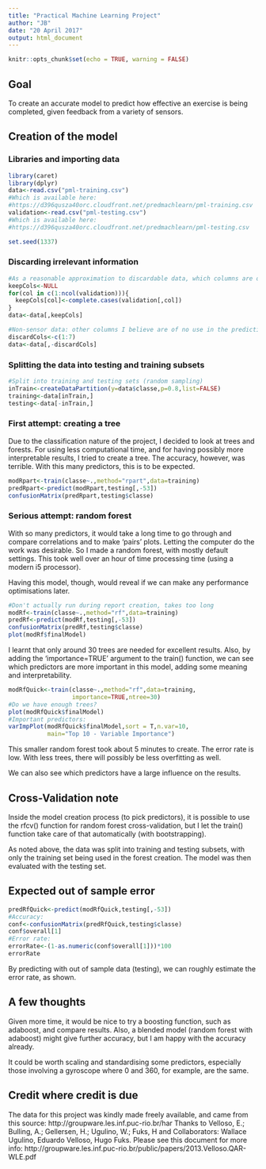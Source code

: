 ---
title: "Practical Machine Learning Project"
author: "JB"
date: "20 April 2017"
output: html_document
---

```{r setup, include=FALSE}
knitr::opts_chunk$set(echo = TRUE, warning = FALSE)
```
## Goal

To create an accurate model to predict how effective an exercise is 
being completed, given feedback from a variety of sensors.

## Creation of the model

### Libraries and importing data

```{r projectSetup}
library(caret)
library(dplyr)
data<-read.csv("pml-training.csv")
#Which is available here:
#https://d396qusza40orc.cloudfront.net/predmachlearn/pml-training.csv
validation<-read.csv("pml-testing.csv")
#Which is available here:
#https://d396qusza40orc.cloudfront.net/predmachlearn/pml-testing.csv

set.seed(1337)
```

### Discarding irrelevant information

```{r selectingData}
#As a reasonable approximation to discardable data, which columns are of no use because of incomplete cases in the prediction data:
keepCols<-NULL
for(col in c(1:ncol(validation))){
  keepCols[col]<-complete.cases(validation[,col])
}
data<-data[,keepCols]

#Non-sensor data: other columns I believe are of no use in the predictions:
discardCols<-c(1:7)
data<-data[,-discardCols]
```

### Splitting the data into testing and training subsets

```{r splittingData}
#Split into training and testing sets (random sampling)
inTrain<-createDataPartition(y=data$classe,p=0.8,list=FALSE)
training<-data[inTrain,]
testing<-data[-inTrain,]
```

### First attempt: creating a tree

Due to the classification nature of the project, I decided to look at trees and forests. For using less computational time, and for having possibly more interpretable results, I tried to create a tree. The accuracy, however, was terrible. With this many predictors, this is to be expected.

```{r tree}
modRpart<-train(classe~.,method="rpart",data=training)
predRpart<-predict(modRpart,testing[,-53])
confusionMatrix(predRpart,testing$classe)
```

### Serious attempt: random forest

With so many predictors, it would take a long time to go through and compare correlations and to make 'pairs' plots. Letting the computer do the work was desirable. So I made a random forest, with mostly default settings. This took well over an hour of time processing time (using a modern i5 processor).

Having this model, though, would reveal if we can make any performance optimisations later.

```{r eval=FALSE}
#Don't actually run during report creation, takes too long
modRf<-train(classe~.,method="rf",data=training)
predRf<-predict(modRf,testing[,-53])
confusionMatrix(predRf,testing$classe)
plot(modRf$finalModel)
```

I learnt that only around 30 trees are needed for excellent results. Also, by adding the 'importance=TRUE' argument to the train() function, we can see which predictors are more important in this model, adding some meaning and interpretability.

```{r smallerRf}
modRfQuick<-train(classe~.,method="rf",data=training,
                  importance=TRUE,ntree=30)
#Do we have enough trees?
plot(modRfQuick$finalModel)
#Important predictors:
varImpPlot(modRfQuick$finalModel,sort = T,n.var=10,
           main="Top 10 - Variable Importance")
```

This smaller random forest took about 5 minutes to create. The error rate is low. With less trees, there will possibly be less overfitting as well.

We can also see which predictors have a large influence on the results.

## Cross-Validation note

Inside the model creation process (to pick predictors), it is possible to use the rfcv() function for random forest cross-validation, but I let the train() function take care of that automatically (with bootstrapping).

As noted above, the data was split into training and testing subsets, with only the training set being used in the forest creation. The model was then evaluated with the testing set.

## Expected out of sample error

```{r outOfSample}
predRfQuick<-predict(modRfQuick,testing[,-53])
#Accuracy:
conf<-confusionMatrix(predRfQuick,testing$classe)
conf$overall[1]
#Error rate:
errorRate<-(1-as.numeric(conf$overall[1]))*100
errorRate
```

By predicting with out of sample data (testing), we can roughly estimate the error rate, as shown.

## A few thoughts

Given more time, it would be nice to try a boosting function, such as adaboost, and compare results. Also, a blended model (random forest with adaboost) might give further accuracy, but I am happy with the accuracy already.

It could be worth scaling and standardising some predictors, especially those involving a gyroscope where 0 and 360, for example, are the same. 

## Credit where credit is due

The data for this project was kindly made freely available, and came from this source:
http://groupware.les.inf.puc-rio.br/har
Thanks to Velloso, E.; Bulling, A.; Gellersen, H.; Ugulino, W.; Fuks, H and Collaborators: Wallace Ugulino, Eduardo Velloso, Hugo Fuks.
Please see this document for more info:
http://groupware.les.inf.puc-rio.br/public/papers/2013.Velloso.QAR-WLE.pdf
